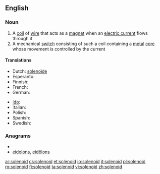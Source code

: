 ==English==

===Noun===
{{wikipedia}}
{{en-noun}}

# A [[coil]] of [[wire]] that acts as a [[magnet]] when an [[electric current]] flows through it
# A mechanical [[switch]] consisting of such a coil containing a [[metal]] [[core]] whose movement is controlled by the current

====Translations====
{{trans-top|solenoid}}
* Dutch: [[solenoïde]] {{f}}
* Esperanto: {{t-|eo|solenoido|xs=Esperanto}}
* Finnish: {{t+|fi|solenoidi}}
* French: {{t+|fr|solénoïde|m}}
* German: {{t+|de|Spule|f}}
{{trans-mid}}
* [[Ido]]: {{t+|io|solenoido|xs=Ido}}
* Italian: {{t+|it|solenoide|m}}
* Polish: {{t+|pl|solenoid|m}}
* Spanish: {{t+|es|solenoide|m}}
* Swedish: {{t-|sv|spole|c}}
{{trans-bottom}}

===Anagrams===
* {{alphagram|deilnoos}}
* [[eidolons#English|eidolons]], [[eidôlons#English|eidôlons]]

[[ar:solenoid]]
[[cs:solenoid]]
[[et:solenoid]]
[[io:solenoid]]
[[it:solenoid]]
[[pl:solenoid]]
[[ro:solenoid]]
[[fi:solenoid]]
[[ta:solenoid]]
[[vi:solenoid]]
[[zh:solenoid]]